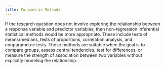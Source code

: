 ```yaml
---
title: Parametric Methods
---
```


If the research question does not involve exploring the relationship between a response variable and predictor variables, then non-regression inferential statistical methods would be more appropriate. These include tests of means/medians, tests of proportions, correlation analysis, and nonparametric tests. These methods are suitable when the goal is to compare groups, assess central tendencies, test for differences, or measure the strength of association between two variables without explicitly modeling the relationship.
